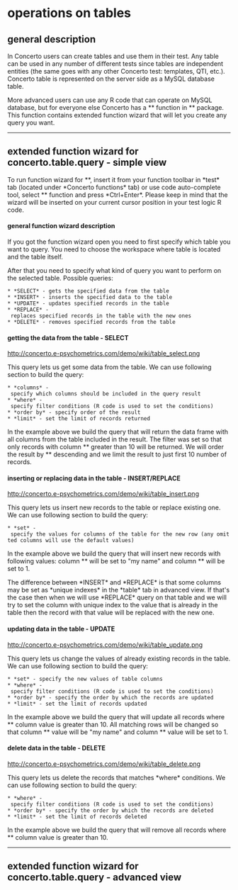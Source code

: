 =operations on tables=

==general description==

In Concerto users can create tables and use them in their test. Any table can be used in any number of different tests since tables are independent entities (the same goes with any other Concerto test: templates, QTI, etc.). Concerto table is represented on the server side as a MySQL database table. 

More advanced users can use any R code that can operate on MySQL database, but for everyone else Concerto has a *{{{concerto.table.query}}}* function in *{{{concerto}}}* package. This function contains extended function wizard that will let you create any query you want.

----

==extended function wizard for concerto.table.query - simple view==

To run function wizard for *{{{concerto.table.query}}}*, insert it from your function toolbar in *test* tab (located under *Concerto functions* tab) or use code auto-complete tool, select *{{{concerto.table.query}}}* function and press *Ctrl+Enter*. Please keep in mind that the wizard will be inserted on your current cursor position in your test logic R code.

====general function wizard description====

If you got the function wizard open you need to first specify which table you want to query. You need to choose the workspace where table is located and the table itself.

After that you need to specify what kind of query you want to perform on the selected table. Possible queries:

 * *SELECT* - gets the specified data from the table
 * *INSERT* - inserts the specified data to the table
 * *UPDATE* - updates specified records in the table
 * *REPLACE* - replaces specified records in the table with the new ones
 * *DELETE* - removes specified records from the table

====getting the data from the table - SELECT====

http://concerto.e-psychometrics.com/demo/wiki/table_select.png

This query lets us get some data from the table. We can use following section to build the query:

 * *columns* - specify which columns should be included in the query result
 * *where* - specify filter conditions (R code is used to set the conditions)
 * *order by* - specify order of the result
 * *limit* - set the limit of records returned

In the example above we build the query that will return the data frame with all columns from the table included in the result. The filter was set so that only records with column *{{{id}}}* greater than 10 will be returned. We will order the result by *{{{id}}}* descending and we limit the result to just first 10 number of records.

====inserting or replacing data in the table - INSERT/REPLACE====

http://concerto.e-psychometrics.com/demo/wiki/table_insert.png

This query lets us insert new records to the table or replace existing one. We can use following section to build the query:

 * *set* - specify the values for columns of the table for the new row (any omitted columns will use the default values)

In the example above we build the query that will insert new records with following values: column *{{{name}}}* will be set to "my name" and column *{{{count}}}* will be set to 1.

The difference between *INSERT* and *REPLACE* is that some columns may be set as *unique indexes* in the *table* tab in advanced view. If that's the case then when we will use *REPLACE* query on that table and we will try to set the column with unique index to the value that is already in the table then the record with that value will be replaced with the new one.

====updating data in the table - UPDATE====

http://concerto.e-psychometrics.com/demo/wiki/table_update.png

This query lets us change the values of already existing records in the table. We can use following section to build the query:

 * *set* - specify the new values of table columns
 * *where* - specify filter conditions (R code is used to set the conditions)
 * *order by* - specify the order by which the records are updated
 * *limit* - set the limit of records updated 

In the example above we build the query that will update all records where *{{{id}}}* column value is greater than 10. All matching rows will be changed so that column *{{{name}}}* value will be "my name" and column *{{{count}}}* value will be set to 1.

====delete data in the table - DELETE====

http://concerto.e-psychometrics.com/demo/wiki/table_delete.png

This query lets us delete the records that matches *where* conditions. We can use following section to build the query:

 * *where* - specify filter conditions (R code is used to set the conditions)
 * *order by* - specify the order by which the records are deleted
 * *limit* - set the limit of records deleted

In the example above we build the query that will remove all records where *{{{id}}}* column value is greater than 10.

----

==extended function wizard for concerto.table.query - advanced view==